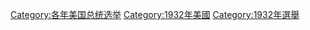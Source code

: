 {{catmore}}

[[Category:各年美国总统选举|Category:各年美国总统选举]]
[[Category:1932年美國|Category:1932年美國]]
[[Category:1932年選舉|Category:1932年選舉]]